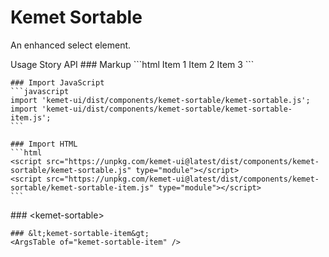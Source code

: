 
<Meta of={SortableStories} />

# Kemet Sortable

An enhanced select element.

<kemet-tabs divider panel-effect="stacked">
  <kemet-tab slot="tab">Usage</kemet-tab>
  <kemet-tab slot="tab">Story</kemet-tab>
  <kemet-tab slot="tab">API</kemet-tab>
  <kemet-tab-panel slot="panel">
    ### Markup
    ```html
    <kemet-sortable>
      <kemet-sortable-item>Item 1</kemet-sortable-item>
      <kemet-sortable-item>Item 2</kemet-sortable-item>
      <kemet-sortable-item>Item 3</kemet-sortable-item>
    </kemet-sortable>
    ```

    ### Import JavaScript
    ```javascript
    import 'kemet-ui/dist/components/kemet-sortable/kemet-sortable.js';
    import 'kemet-ui/dist/components/kemet-sortable/kemet-sortable-item.js';
    ```

    ### Import HTML
    ```html
    <script src="https://unpkg.com/kemet-ui@latest/dist/components/kemet-sortable/kemet-sortable.js" type="module"></script>
    <script src="https://unpkg.com/kemet-ui@latest/dist/components/kemet-sortable/kemet-sortable-item.js" type="module"></script>
    ```
  </kemet-tab-panel>
  <kemet-tab-panel slot="panel">
    <Canvas of={SortableStories.Standard}  />
    <ArgsTable story={PRIMARY_STORY} />
  </kemet-tab-panel>
  <kemet-tab-panel slot="panel">
    ### &lt;kemet-sortable&gt;
    <ArgsTable of="kemet-sortable" />

    ### &lt;kemet-sortable-item&gt;
    <ArgsTable of="kemet-sortable-item" />
  </kemet-tab-panel>
</kemet-tabs>
